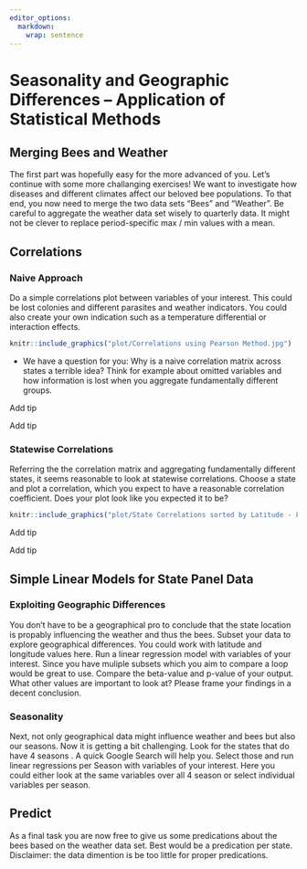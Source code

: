 ```yaml
---
editor_options: 
  markdown: 
    wrap: sentence
---
```


\newpage

# Seasonality and Geographic Differences -- Application of Statistical Methods

## Merging Bees and Weather

The first part was hopefully easy for the more advanced of you. 
Let's continue with some more challanging exercises! We want to investigate how diseases and different climates affect our beloved bee populations. To that end, you now need to merge the two data sets "Bees" and "Weather".
Be careful to aggregate the weather data set wisely to quarterly data. It might not be clever to replace period-specific max / min values with a mean.

## Correlations

### Naive Approach

Do a simple correlations plot between variables of your interest. This could be lost colonies and different parasites and weather indicators. You could also create your own indication such as a temperature differential or interaction effects.

```r
knitr::include_graphics("plot/Correlations using Pearson Method.jpg")
```

* We have a question for you: Why is a naive correlation matrix across states a terrible idea? Think for example about omitted variables and how information is lost when you aggregate fundamentally different groups. 


::: {.tips .r data-latex="r"}
Add tip
:::

::: {.tipsp .python data-latex="p"}
Add tip
:::

### Statewise Correlations

Referring the the correlation matrix and aggregating fundamentally different states, it seems reasonable to look at statewise correlations. Choose a state and plot a  correlation, which you expect to have a reasonable correlation coefficient. Does your plot look like you expected it to be?


```r
knitr::include_graphics("plot/State Correlations sorted by Latitude - Lost Colonies and Temperature ex Hawaii.jpg")
```

::: {.tips .r data-latex="r"}
Add tip
:::

::: {.tipsp .python data-latex="p"}
Add tip
:::


## Simple Linear Models for State Panel Data

### Exploiting Geographic Differences

You don't have to be a geographical pro to conclude that the state location is propably influencing the weather and thus the bees. Subset your data to explore geographical differences. You could work with latitude and	longitude values here. Run a linear regression model with variables of your interest. Since you have muliple subsets which you aim to compare a loop would be great to use. Compare the beta-value and p-value of your output. What other values are important to look at? 
Please frame your findings in a decent conclusion. 


### Seasonality

Next, not only geographical data might influence weather and bees but also our seasons. Now it is getting a bit challenging. Look for the states that do have 4 seasons . A quick Google Search will help you. Select those and run linear regressions per Season with variables of your interest. Here you could either look at the same variables over all 4 season or select individual variables per season.

## Predict 

As a final task you are now free to give us some predications about the bees based on the weather data set. Best would be a predication per state.
Disclaimer: the data dimention is be too little for proper predications.
